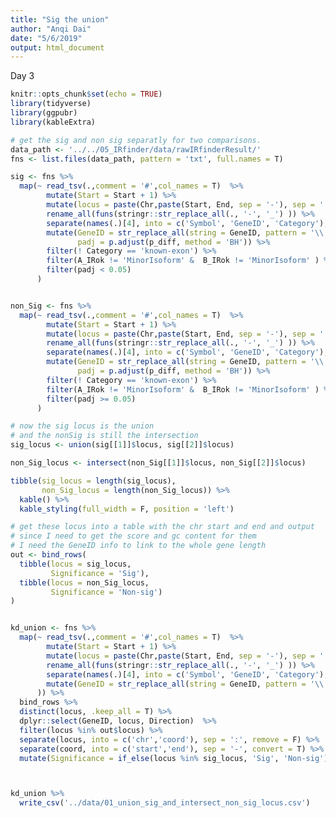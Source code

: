```yaml
---
title: "Sig the union"
author: "Anqi Dai"
date: "5/6/2019"
output: html_document
---
```

Day 3

```r
knitr::opts_chunk$set(echo = TRUE)
library(tidyverse)
library(ggpubr)
library(kableExtra) 
```

```r
# get the sig and non sig separatly for two comparisons.
data_path <- '../../05_IRfinder/data/rawIRfinderResult/'
fns <- list.files(data_path, pattern = 'txt', full.names = T)

sig <- fns %>%
  map(~ read_tsv(.,comment = '#',col_names = T)  %>%
        mutate(Start = Start + 1) %>%
        mutate(locus = paste(Chr,paste(Start, End, sep = '-'), sep = ':' ) ) %>%
        rename_all(funs(stringr::str_replace_all(., '-', '_') )) %>%
        separate(names(.)[4], into = c('Symbol', 'GeneID', 'Category'), sep = '/') %>%
        mutate(GeneID = str_replace_all(string = GeneID, pattern = '\\..*$', replacement = ''),
               padj = p.adjust(p_diff, method = 'BH')) %>%
        filter(! Category == 'known-exon') %>%
        filter(A_IRok != 'MinorIsoform' &  B_IRok != 'MinorIsoform' ) %>%
        filter(padj < 0.05) 
      )


non_Sig <- fns %>%
  map(~ read_tsv(.,comment = '#',col_names = T)  %>%
        mutate(Start = Start + 1) %>%
        mutate(locus = paste(Chr,paste(Start, End, sep = '-'), sep = ':' ) ) %>%
        rename_all(funs(stringr::str_replace_all(., '-', '_') )) %>%
        separate(names(.)[4], into = c('Symbol', 'GeneID', 'Category'), sep = '/') %>%
        mutate(GeneID = str_replace_all(string = GeneID, pattern = '\\..*$', replacement = ''),
               padj = p.adjust(p_diff, method = 'BH')) %>%
        filter(! Category == 'known-exon') %>%
        filter(A_IRok != 'MinorIsoform' &  B_IRok != 'MinorIsoform' ) %>%
        filter(padj >= 0.05) 
      )
```


```r
# now the sig locus is the union
# and the nonSig is still the intersection
sig_locus <- union(sig[[1]]$locus, sig[[2]]$locus)

non_Sig_locus <- intersect(non_Sig[[1]]$locus, non_Sig[[2]]$locus)

tibble(sig_locus = length(sig_locus),
       non_Sig_locus = length(non_Sig_locus)) %>%
  kable() %>%
  kable_styling(full_width = F, position = 'left')
```

```r
# get these locus into a table with the chr start and end and output 
# since I need to get the score and gc content for them
# I need the GeneID info to link to the whole gene length
out <- bind_rows(
  tibble(locus = sig_locus, 
         Significance = 'Sig'),
  tibble(locus = non_Sig_locus, 
         Significance = 'Non-sig')
) 


kd_union <- fns %>%
  map(~ read_tsv(.,comment = '#',col_names = T)  %>%
        mutate(Start = Start + 1) %>%
        mutate(locus = paste(Chr,paste(Start, End, sep = '-'), sep = ':' ) ) %>%
        rename_all(funs(stringr::str_replace_all(., '-', '_') )) %>%
        separate(names(.)[4], into = c('Symbol', 'GeneID', 'Category'), sep = '/') %>%
        mutate(GeneID = str_replace_all(string = GeneID, pattern = '\\..*$', replacement = '')
      )) %>%
  bind_rows %>%
  distinct(locus, .keep_all = T) %>%
  dplyr::select(GeneID, locus, Direction)  %>%
  filter(locus %in% out$locus) %>%
  separate(locus, into = c('chr','coord'), sep = ':', remove = F) %>%
  separate(coord, into = c('start','end'), sep = '-', convert = T) %>%
  mutate(Significance = if_else(locus %in% sig_locus, 'Sig', 'Non-sig'))



kd_union %>%
  write_csv('../data/01_union_sig_and_intersect_non_sig_locus.csv')
```

